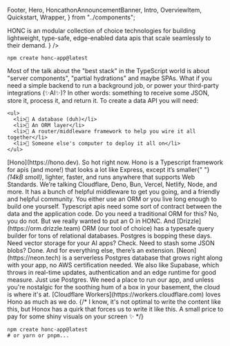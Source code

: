   Footer,
  Hero,
  HoncathonAnnouncementBanner,
  Intro,
  OverviewItem,
  Quickstart,
  Wrapper,
} from "../components";

<HoncathonAnnouncementBanner />

<Nav />

<main>
<Hero
  quote="It's 2024, I'm building a data API and I'm using TypeScript. What do I use?"
  citation={
    <>
      <abbr>HONC</abbr> is an modular collection of choice technologies for
      building lightweight, type-safe, edge-enabled data apis that scale
      seamlessly to their demand.
    </>
  }
/>

<Wrapper narrow>
  <GetStarted title="TL;DR">

  ```shell
  npm create honc-app@latest
  ```

  </GetStarted>
</Wrapper>

<Intro>
  <p>
    Most of the talk about the "best stack" in the TypeScript world is about
    "server components", "partial hydrations" and maybe SPAs. What if you need
    a simple backend to run a background job, or power your third-party
    integrations (✨AI✨)? In other words: something to receive some JSON,
    store it, process it, and return it. To create a data API you will need:

    <ul>
      <li>🪿 A database (duh)</li>
      <li>🪿 An ORM layer</li>
      <li>🪿 A router/middleware framework to help you wire it all together</li>
      <li>🪿 Someone else's computer to deploy it all on</li>
    </ul>

  </p>
</Intro>

<Overview title="Overview">
  <OverviewItem title="Hono" iconType="hono">
    [Hono](https://hono.dev). So hot right now. Hono is a Typescript framework
    for apis (and more!) that looks a lot like Express, except it’s smaller{" "}
    <i>(14kB smoll)</i>, lighter, faster, and runs anywhere that supports Web
    Standards. We’re talking Cloudflare, Deno, Bun, Vercel, Netlify, Node, and
    more. It has a bunch of helpful middleware to get you going, and a friendly
    and helpful community.
  </OverviewItem>
  <OverviewItem title="ORM (Drizzle)" iconType="orm">
    You either use an ORM or you live long enough to build one yourself.
    Typescript apis need some sort of contract between the data and the
    application code. Do you need a traditional ORM for this? No, you do not.
    But we really wanted to put an O in HONC. And
    [Drizzle](https://orm.drizzle.team) ORM (our tool of choice) has a typesafe
    query builder for tons of relational databases.
  </OverviewItem>
  <OverviewItem title="Neon" iconType="db">
    Postgres is bopping these days. Need vector storage for your AI apps? Check.
    Need to stash some JSON blobs? Done. And for everything else, there’s an
    extension. [Neon](https://neon.tech) is a serverless Postgres database that
    grows right along with your app, no AWS certification needed. We also like
    Supabase, which throws in real-time updates, authentication and an edge
    runtime for good measure. Just use Postgres.
  </OverviewItem>
  <OverviewItem title="Cloud (Cloudflare)" iconType="cloud">
    We need a place to run our app, and unless you're nostalgic for the soothing
    hum of a box in your basement, the cloud is where it's at. [Cloudflare
    Workers](https://workers.cloudflare.com) loves Hono as much as we do.
  </OverviewItem>
</Overview>

<Wrapper>
  {/*
    I know, it's not optimal to write the content like this, but Honox has a
    quirk that forces us to write it like this. A small price to pay for some
    shiny visuals on your screen ✨
  */}
  <Bento
    title="Examples"
    content={[
      {
        title: "Retrieval Augmented Goose",
        description:
          "Cloudflare Edition: some witty description but the README is not really helpful.",
        githubUrl:
          "https://github.com/fiberplane/create-honc-app/tree/main/examples/cf-retrieval-augmented-goose",
      },
      {
        title: "Strava calories converter",
        description:
          "Using webhooks, convert Strava activities to calories. Watch those calogeese fly off!",
        githubUrl:
          "https://github.com/fiberplane/create-honc-app/tree/main/examples/webhook-strava-calories-converter",
      },
      {
        title: "The Honcanator",
        description: "Generate images of geese. Rest assured, you'll be back.",
        githubUrl:
          "https://github.com/fiberplane/create-honc-app/tree/main/examples/honcanator",
        articleUrl: "https://fiberplane.com/blog/ai-goose-generator",
      },
      {
        title: "Agitated goose PR reviewer",
        description:
          "Have a goose judging your Github pull requests. Warning: you might get bamgoosled!",
        githubUrl:
          "https://github.com/fiberplane/create-honc-app/tree/main/examples/goose-review-bot",
      },
    ]}
  />
</Wrapper>

<Wrapper>
  <Quickstart title="Quickstart">

```shell
npm create honc-app@latest
# or yarn or pnpm...
```

  </Quickstart>
</Wrapper>
</main>

<Footer />
